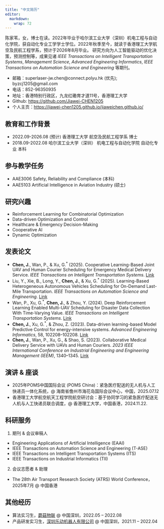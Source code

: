 ```yaml
---
title: "中文简历"
editor: 
  markdown: 
    wrap: 72
---
```


<!-- ## 个人简介 -->

陈家苇，女，博士在读。2022年毕业于哈尔滨工业大学（深圳）机电工程与自动化学院，获自动化专业工学学士学位。2022年秋季至今，就读于香港理工大学航空及民航工程学系，预计于2026年8月毕业。
研究方向为人工智能驱动的优化决策，预测控制等，成果见诸 *IEEE Transactions on Intelligent Transportation Systems*, *Management Science*, *Advanced Engineering Informatics*, *IEEE Transactions on Automation Science and Engineering* 等期刊。

- 邮箱：superlaser-jw.chen@connect.polyu.hk (优先); byzcj1205@gmail.com 
- 电话：852-96350935
- 地址：香港特别行政区，九龙红磡育才道11号，香港理工大学
- Github: <https://github.com/Jiawei-CHEN1205>
- 个人主页：<https://jiawei-chen1205.github.io/jiaweichen.github.io/>

## 教育和工作背景

- 2022.09-2026.08 (预计) 香港理工大学 航空及民航工程学系 博士
- 2018.09-2022.08 哈尔滨工业大学（深圳） 机电工程与自动化学院 自动化专业 本科

## 参与教学任务
- AAE3006 Safety, Reliability and Compliance (本科)
- AAE5103 Artificial Intelligence in Aviation Industry (硕士)

## 研究兴趣

- Reinforcement Learning for Combinatorial Optimization
- Data-driven Optimization and Control
- Healthcare \& Emergency Decision-Making
<!-- - Intelligent Transportation Systems -->
- Cooperative AI
- Dynamic Optimization
<!-- 有待更新 -->



## 发表论文

-   **Chen, J.**, Wan, P., & Xu, G.^\*^ (2025). Cooperative Learning-Based Joint UAV and Human Courier Scheduling for Emergency Medical Delivery Service. *IEEE Transactions on Intelligent Transportation Systems*. [Link](https://doi.org/10.1109/tits.2024.3486789)
-   Liu, Y., Xie, B., Long, Y., **Chen, J.**, & Xu, G.^\*^ (2025). Learning-Based Heterogeneous Autonomous Vehicles Scheduling for On-Demand Last-Mile Transportation. *IEEE Transactions on Automation Science and Engineering*. [Link]()
-   Wan, P., Xu, G.^\*^, **Chen, J.**, & Zhou, Y. (2024). Deep Reinforcement Learning Enabled Multi-UAV Scheduling for Disaster Data Collection With Time-Varying Value. *IEEE Transactions on Intelligent Transportation Systems*. [Link](https://doi.org/10.1109/TITS.2023.3345280)
-   **Chen, J.**, Xu, G.^\*^, & Zhou, Z. (2023). Data-driven learning-based Model Predictive Control for energy-intensive systems. *Advanced Engineering Informatics*, 58, 102208–102208. [Link](https://doi.org/10.1016/J.AEI.2023.102208)
-   **Chen, J.**, Wan, P., Xu, G., & Shao, S. (2023). Collaborative Medical Delivery Service with UAVs and Human Couriers. *2023 IEEE International Conference on Industrial Engineering and Engineering Management (IEEM)*, 1340–1345. [Link](https://doi.org/10.1109/IEEM58616.2023.10406453)


<!-- ## 科研项目 -->

## 演讲 \& 座谈

- 2025年POMS中国国际会议 (POMS China)：紧急医疗配送的无人机与人工快递员一体化系统，@ 海南省儋州市海花岛国际会议中心，中国，2025.07.12
- 香港理工大学航空航天工程学院航空研讨会：基于协同学习的紧急医疗配送无人机与人工快递员联合调度，\@ 香港理工大学，中国香港，2024.11.22.


## 科研服务

1. 期刊 \& 会议审稿人
- Engineering Applications of Artificial Intelligence (EAAI)
- IEEE Transactions on Automation Science and Engineering (T-ASE)
- IEEE Transactions on Intelligent Transportation Systems (ITS)
- IEEE Transactions on Industrial Informatics (TII)
2. 会议志愿者 \& 助理
- The 28th Air Transport Research Society (ATRS) World Conference，2025年7月 @ 中国香港

## 其他经历

- 算法实习生，[蘑菇物联](https://www.mogulinker.com/) @ 中国深圳，2022.05 – 2022.08
- 产品研发实习生，[深圳乐动机器人有限公司](https://www.ldrobot.com/) @ 中国深圳，2021.11 – 2022.04

